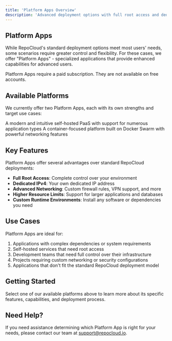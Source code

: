 ```yaml
---
title: 'Platform Apps Overview'
description: 'Advanced deployment options with full root access and dedicated IPv4'
---
```


## Platform Apps

While RepoCloud's standard deployment options meet most users' needs, some scenarios require greater control and flexibility. For these cases, we offer "Platform Apps" - specialized applications that provide enhanced capabilities for advanced users.

<Note>
Platform Apps require a paid subscription. They are not available on free accounts.
</Note>

## Available Platforms

We currently offer two Platform Apps, each with its own strengths and target use cases:

<CardGroup cols={2}>
  <Card title="Coolify" icon="snowflake" href="/platforms/coolify">
    A modern and intuitive self-hosted PaaS with support for numerous application types
  </Card>
  <Card title="Dokploy" icon="ship" href="/platforms/dokploy">
    A container-focused platform built on Docker Swarm with powerful networking features
  </Card>
</CardGroup>

## Key Features

Platform Apps offer several advantages over standard RepoCloud deployments:

- **Full Root Access**: Complete control over your environment
- **Dedicated IPv4**: Your own dedicated IP address
- **Advanced Networking**: Custom firewall rules, VPN support, and more
- **Higher Resource Limits**: Support for larger applications and databases
- **Custom Runtime Environments**: Install any software or dependencies you need

## Use Cases

Platform Apps are ideal for:

1. Applications with complex dependencies or system requirements
2. Self-hosted services that need root access
3. Development teams that need full control over their infrastructure
4. Projects requiring custom networking or security configurations
5. Applications that don't fit the standard RepoCloud deployment model

## Getting Started

Select one of our available platforms above to learn more about its specific features, capabilities, and deployment process.

## Need Help?

If you need assistance determining which Platform App is right for your needs, please contact our team at [support@repocloud.io](mailto:support@repocloud.io). 